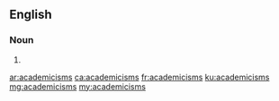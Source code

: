 ==English==

===Noun===
{{head|en|noun plural form}}

# {{plural of|academicism|lang=en}}

[[ar:academicisms]]
[[ca:academicisms]]
[[fr:academicisms]]
[[ku:academicisms]]
[[mg:academicisms]]
[[my:academicisms]]